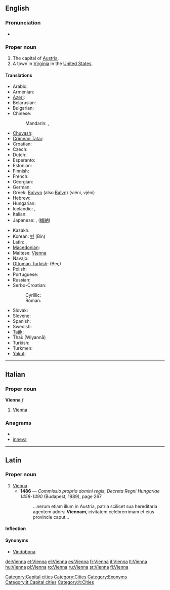 {{wikipedia}}
==English==

===Pronunciation===
* {{IPA|/viˈɛnə/}}

===Proper noun===
{{en-proper noun}}

# The capital of [[Austria]].
# A town in [[Virginia]] in the [[United States]].

====Translations====
{{trans-top|capital of Austria}}
* Arabic: {{t|ar|فيينا|f|tr=fiyanna, viyénna}}
* Armenian: {{t-|hy|Վիեննա|tr=Vienna}}
* [[Azeri]]: {{t-|az|Vyana|xs=Azeri}}
* Belarusian: {{t-|be|Вена|f|tr=Vena|xs=Belarusian}}
* Bulgarian: {{t|bg|Виена|f|tr=Viena}}
* Chinese:
*: Mandarin: {{t|cmn|維也納|sc=Hani}}, {{t|cmn|维也纳|tr=Wéiyěnà|sc=Hani}}
* [[Chuvash]]: {{tø|cv|Вена|tr=Vena|sc=Cyrl}}
* [[Crimean Tatar]]: {{tø|crh|Viyana}}
* Croatian: {{t|hr|Beč|m}}
* Czech: {{t-|cs|Vídeň|f}}
* Dutch: {{t-|nl|Wenen}}
* Esperanto: {{t-|eo|Vieno|xs=Esperanto}}
* Estonian: {{t+|et|Viin}}
* Finnish: {{t+|fi|Wien}}
* French: {{t+|fr|Vienne}}
* Georgian: {{t|ka|ვენა|tr=Vena|sc=Geor|xs=Georgian}}
* German: {{t+|de|Wien|n}}
* Greek: [[Βιέννη]] (also [[Βιένη]]) (viéni, vjéni) {{f}}
* Hebrew: {{t-|he|וינה|tr=Vīna}}
* Hungarian: {{t+|hu|Bécs}}
* Icelandic: {{t-|is|Vín|f}}, {{t-|is|Vínarborg|f}}
* Italian: {{t+|it|Vienna|f}}
* Japanese: {{t-|cmn|ウィーン|tr=Wīn|sc=Jpan}}, ([[維納]])
{{trans-mid}}
* Kazakh: {{t-|kk|Вена|tr=Vena|sc=Cyrl|xs=Kazakh}}
* Korean: [[빈]] (Bin)
* Latin: {{t-|la|Vienna}}, {{t+|la|Vindobona}}
* [[Macedonian]]: {{t|mk|Виена|f|tr=Viéna}}
* Maltese: [[Vjenna]]
* Navajo: {{tø|nv|Biin}}
* [[Ottoman Turkish]]: {{ota-Arab|[[بچ]]}} (Beç)
* Polish: {{t+|pl|Wiedeń|m}}
* Portuguese: {{t-|pt|Viena}}
* Russian: {{t-|ru|Вена|f|tr=Véna}}
* Serbo-Croatian:
*: Cyrillic: {{tø|sh|Беч|m|alt=Бе̑ч|sc=Cyrl|xs=Serbo-Croatian}}
*: Roman: {{tø|sh|Beč|m|alt=Bȇč|xs=Serbo-Croatian}}
* Slovak: {{t|sk|Viedeň}}
* Slovene: {{t+|sl|Dunaj|m}}
* Spanish: {{t+|es|Viena}}
* Swedish: {{t+|sv|Wien}}
* [[Tajik]]: {{t-|tg|Вена|tr=Vena|sc=Cyrl|xs=Tajik}}
* Thai: {{Thai|[[เวียนนา]]}} (Wiyannā)
* Turkish: {{t+|tr|Viyana}}
* Turkmen: {{t|tk|Wena|xs=Turkmen}}
* [[Yakut]]: {{tø|sah|Вена|tr=Vena|sc=Cyrl}}
{{trans-bottom}}

{{trans-top|in Virginia, USA}}
{{trans-mid}}
{{trans-bottom}}

[[Category:Capital cities]]
[[Category:Cities]]
[[Category:Exonyms]]

----

==Italian==

===Proper noun===
'''Vienna''' ''f''

# [[#English|Vienna]] {{gloss|capital of Austria}}

===Anagrams===
* {{alphagram|aeinnv}}
* [[inneva#Italian|inneva]]

[[Category:it:Capital cities]]
[[Category:it:Cities]]

----

==Latin==

===Proper noun===
{{la-proper noun|Vienna|Viennae|Viennae|f|first}}

# [[#English|Vienna]]
#* '''1486''' — ''Commissio propria domini regis''; ''Decreta Regni Hungariae 1458-1490'' (Budapest, 1989), page 267
#*: ...verum etiam illum in Austria, patria scilicet sua hereditaria agentem adorsi '''Viennam''', civitatem celebrerrimam et eius provincie caput...

====Inflection====
{{la-decl-1st-loc|Vienn}}

====Synonyms====
* [[Vindobona|Vindobōna]]

[[de:Vienna]]
[[et:Vienna]]
[[el:Vienna]]
[[es:Vienna]]
[[fr:Vienna]]
[[it:Vienna]]
[[lt:Vienna]]
[[hu:Vienna]]
[[pl:Vienna]]
[[ro:Vienna]]
[[ru:Vienna]]
[[sr:Vienna]]
[[fi:Vienna]]